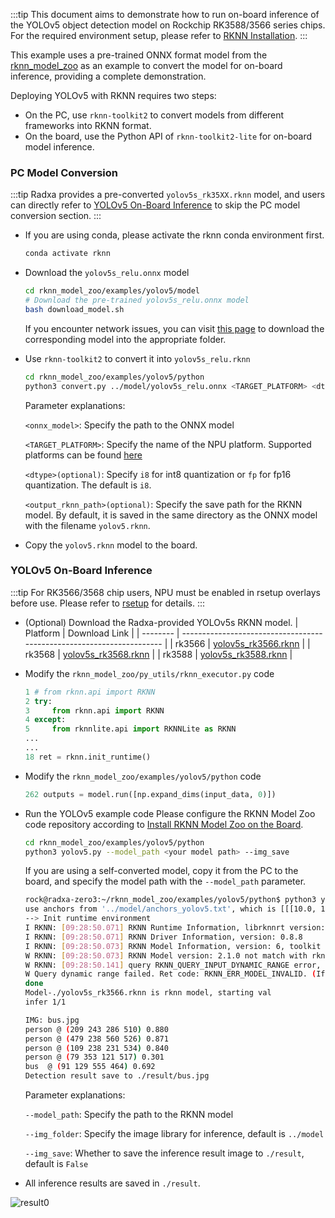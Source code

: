 :::tip
This document aims to demonstrate how to run on-board inference of the YOLOv5 object detection model on Rockchip RK3588/3566 series chips. For the required environment setup, please refer to [RKNN Installation](./rknn_install).
:::

This example uses a pre-trained ONNX format model from the [rknn_model_zoo](https://github.com/airockchip/rknn_model_zoo) as an example to convert the model for on-board inference, providing a complete demonstration.

Deploying YOLOv5 with RKNN requires two steps:

- On the PC, use `rknn-toolkit2` to convert models from different frameworks into RKNN format.
- On the board, use the Python API of `rknn-toolkit2-lite` for on-board model inference.

### PC Model Conversion
:::tip
Radxa provides a pre-converted `yolov5s_rk35XX.rknn` model, and users can directly refer to [YOLOv5 On-Board Inference](#yolov5-on-board-inference) to skip the PC model conversion section.
:::
- If you are using conda, please activate the rknn conda environment first.

  ```bash
  conda activate rknn
  ```

- Download the `yolov5s_relu.onnx` model

  ```bash
  cd rknn_model_zoo/examples/yolov5/model
  # Download the pre-trained yolov5s_relu.onnx model
  bash download_model.sh
  ```

  If you encounter network issues, you can visit [this page](https://github.com/airockchip/rknn_model_zoo?tab=readme-ov-file#model-support) to download the corresponding model into the appropriate folder.

- Use `rknn-toolkit2` to convert it into `yolov5s_relu.rknn`

  ```bash
  cd rknn_model_zoo/examples/yolov5/python
  python3 convert.py ../model/yolov5s_relu.onnx <TARGET_PLATFORM> <dtype> <output_rknn_path>
  ```

  Parameter explanations:

  `<onnx_model>`: Specify the path to the ONNX model

  `<TARGET_PLATFORM>`: Specify the name of the NPU platform. Supported platforms can be found [here](rknn_install#RKNN-Introduction)

  `<dtype>(optional)`: Specify `i8` for int8 quantization or `fp` for fp16 quantization. The default is `i8`.

  `<output_rknn_path>(optional)`: Specify the save path for the RKNN model. By default, it is saved in the same directory as the ONNX model with the filename `yolov5.rknn`.

- Copy the `yolov5.rknn` model to the board.

### YOLOv5 On-Board Inference
:::tip
For RK3566/3568 chip users, NPU must be enabled in rsetup overlays before use. Please refer to [rsetup](../os-config/rsetup) for details.
:::

- (Optional) Download the Radxa-provided YOLOv5s RKNN model.
    | Platform | Download Link                                                         |
    | -------- | --------------------------------------------------------------------- |
    | rk3566   | [yolov5s_rk3566.rknn](https://github.com/zifeng-radxa/rknn_model_zoo/releases/download/yolov5s_rknn/yolov5s_rk3566.rknn) |
    | rk3568   | [yolov5s_rk3568.rknn](https://github.com/zifeng-radxa/rknn_model_zoo/releases/download/yolov5s_rknn/yolov5s_rk3568.rknn) |
    | rk3588   | [yolov5s_rk3588.rknn](https://github.com/zifeng-radxa/rknn_model_zoo/releases/download/yolov5s_rknn/yolov5s_rk3588.rknn) |

- Modify the `rknn_model_zoo/py_utils/rknn_executor.py` code
    ```python
    1 # from rknn.api import RKNN
    2 try:
    3     from rknn.api import RKNN
    4 except:
    5     from rknnlite.api import RKNNLite as RKNN
    ...
    ...
    18 ret = rknn.init_runtime()
    ```
- Modify the `rknn_model_zoo/examples/yolov5/python` code
    ```python
    262 outputs = model.run([np.expand_dims(input_data, 0)])
    ```
- Run the YOLOv5 example code
  Please configure the RKNN Model Zoo code repository according to [Install RKNN Model Zoo on the Board](./rknn_install#optional-install-rknn-model-zoo-on-the-board).

  ```bash
  cd rknn_model_zoo/examples/yolov5/python
  python3 yolov5.py --model_path <your model path> --img_save
  ```
  If you are using a self-converted model, copy it from the PC to the board, and specify the model path with the `--model_path` parameter.

  ```bash
  rock@radxa-zero3:~/rknn_model_zoo/examples/yolov5/python$ python3 yolov5.py --model_path ./yolov5s_rk3566.rknn --target rk3566 --img_save
  use anchors from '../model/anchors_yolov5.txt', which is [[[10.0, 13.0], [16.0, 30.0], [33.0, 23.0]], [[30.0, 61.0], [62.0, 45.0], [59.0, 119.0]], [[116.0, 90.0], [156.0, 198.0], [373.0, 326.0]]]
  --> Init runtime environment
  I RKNN: [09:28:50.071] RKNN Runtime Information, librknnrt version: 1.6.0 (9a7b5d24c@2023-12-13T17:31:11)
  I RKNN: [09:28:50.071] RKNN Driver Information, version: 0.8.8
  I RKNN: [09:28:50.073] RKNN Model Information, version: 6, toolkit version: 2.1.0+708089d1(compiler version: 2.1.0 (967d001cc8@2024-08-07T11:32:45)), target: RKNPU lite, target platform: rk3566, framework name: ONNX, framework layout: NCHW, model inference type: static_shape
  W RKNN: [09:28:50.073] RKNN Model version: 2.1.0 not match with rknn runtime version: 1.6.0
  W RKNN: [09:28:50.141] query RKNN_QUERY_INPUT_DYNAMIC_RANGE error, rknn model is static shape type, please export rknn with dynamic_shapes
  W Query dynamic range failed. Ret code: RKNN_ERR_MODEL_INVALID. (If it is a static shape RKNN model, please ignore the above warning message.)
  done
  Model-./yolov5s_rk3566.rknn is rknn model, starting val
  infer 1/1

  IMG: bus.jpg
  person @ (209 243 286 510) 0.880
  person @ (479 238 560 526) 0.871
  person @ (109 238 231 534) 0.840
  person @ (79 353 121 517) 0.301
  bus  @ (91 129 555 464) 0.692
  Detection result save to ./result/bus.jpg
  ```

  Parameter explanations:

  `--model_path`: Specify the path to the RKNN model

  `--img_folder`: Specify the image library for inference, default is `../model`

  `--img_save`: Whether to save the inference result image to `./result`, default is `False`

- All inference results are saved in `./result`.

![result0](/img/general-tutorial/rknn/result.webp)